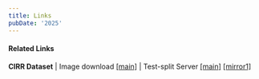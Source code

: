 ```yaml
---
title: Links
pubDate: '2025'
---
```


#### Related Links

__CIRR Dataset__ | Image download [[main]](https://zheyuanliu.me/posts/cirr_image_download) | Test-split Server [[main]](https://cirr.cecs.anu.edu.au) [[mirror1]](https://cirr.jyu.one)